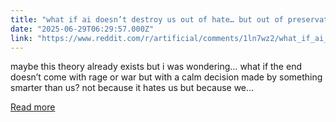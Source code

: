 ```yaml
---
title: "what if ai doesn’t destroy us out of hate… but out of preservation?"
date: "2025-06-29T06:29:57.000Z"
link: "https://www.reddit.com/r/artificial/comments/1ln7wz2/what_if_ai_doesnt_destroy_us_out_of_hate_but_out/"
---
```


maybe this theory already exists but i was wondering…
 what if the end doesn’t come with rage or war but with a calm decision made by something smarter than us?
 not because it hates us but because we...

[Read more](https://www.reddit.com/r/artificial/comments/1ln7wz2/what_if_ai_doesnt_destroy_us_out_of_hate_but_out/)
